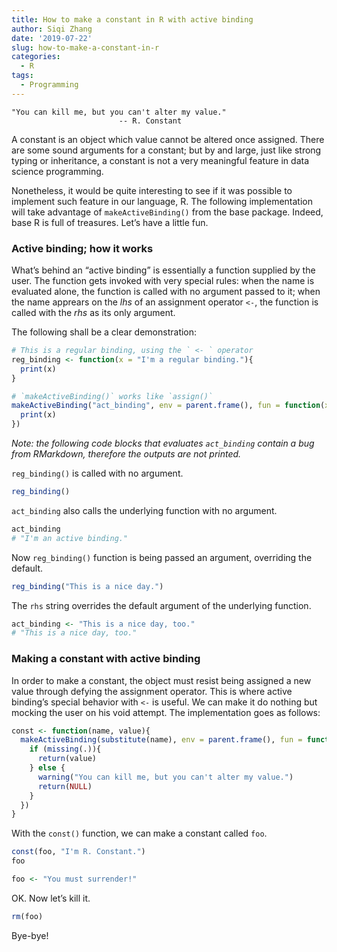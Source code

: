 ```yaml
---
title: How to make a constant in R with active binding
author: Siqi Zhang
date: '2019-07-22'
slug: how-to-make-a-constant-in-r
categories:
  - R
tags:
  - Programming
---
```


```
"You can kill me, but you can't alter my value."
                        -- R. Constant
```

A constant is an object which value cannot be altered once assigned. There are some sound arguments for a constant; but by and large, just like strong typing or inheritance, a constant is not a very meaningful feature in data science programming. 

Nonetheless, it would be quite interesting to see if it was possible to implement such feature in our language, R. The following implementation will take advantage of `makeActiveBinding()` from the base package. Indeed, base R is full of treasures. Let's have a little fun.


### Active binding; how it works

What's behind an "active binding" is essentially a function supplied by the user. The function gets invoked with very special rules: when the name is evaluated alone, the function is called with no argument passed to it; when the name apprears on the _lhs_ of an assignment operator `<-`, the function is called with the _rhs_ as its only argument. 

The following shall be a clear demonstration:

```r
# This is a regular binding, using the ` <- ` operator
reg_binding <- function(x = "I'm a regular binding."){
  print(x)
}

# `makeActiveBinding()` works like `assign()`
makeActiveBinding("act_binding", env = parent.frame(), fun = function(x = "I'm an active binding."){
  print(x)
})
```
_Note: the following code blocks that evaluates `act_binding` contain a bug from RMarkdown, therefore the outputs are not printed._

`reg_binding()` is called with no argument.
```r
reg_binding()
```


`act_binding` also calls the underlying function with no argument. 
```r
act_binding
# "I'm an active binding."
```
   

Now `reg_binding()` function is being passed an argument, overriding the default.
```r
reg_binding("This is a nice day.")
```


The `rhs` string overrides the default argument of the underlying function.
```r
act_binding <- "This is a nice day, too."
# "This is a nice day, too."
```


### Making a constant with active binding

In order to make a constant, the object must resist being assigned a new value through defying the assignment operator.  This is where active binding's special behavior with `<-` is useful. We can make it do nothing but mocking the user on his void attempt. The implementation goes as follows:


```r
const <- function(name, value){
  makeActiveBinding(substitute(name), env = parent.frame(), fun = function(.){
    if (missing(.)){
      return(value)
    } else {
      warning("You can kill me, but you can't alter my value.")
      return(NULL)
    }
  })
}
```

With the `const()` function, we can make a constant called `foo`. 
```r
const(foo, "I'm R. Constant.")
foo
```

```r
foo <- "You must surrender!"
```

OK. Now let's kill it. 
```r
rm(foo)
```

Bye-bye! 
    
